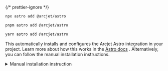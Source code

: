 
{/* prettier-ignore */}
<SelectableContent client:load syncKey="packageManager" frameworkSwitcher>
<div slot="npm" slotIdx="1">

```sh
npx astro add @arcjet/astro
```

</div>
<div slot="pnpm" slotIdx="2">

```sh
pnpm astro add @arcjet/astro
```

</div>
<div slot="yarn" slotIdx="3">

```sh
yarn astro add @arcjet/astro
```

</div>
</SelectableContent>

This automatically installs and configures the Arcjet Astro integration in your
project. Learn more about how this works in the [Astro docs](https://docs.astro.build/en/guides/integrations-guide/)
. Alternatively, you can follow the manual installation instructions.

<details>
    <summary>Manual installation instruction</summary>
    
    In your project root, run the following command:

    {/* prettier-ignore */}
    <SelectableContent client:load syncKey="packageManager" frameworkSwitcher>
    <div slot="npm" slotIdx="1">

    ```sh
    npm add @arcjet/astro
    ```

    </div>
    <div slot="pnpm" slotIdx="2">

    ```sh
    pnpm add @arcjet/astro
    ```

    </div>
    <div slot="yarn" slotIdx="3">

    ```sh
    yarn add @arcjet/astro
    ```

    </div>
    </SelectableContent>

    Update your Astro configuration file:

    <Code code={Step1JS} lang="js" title="astro.config.mjs" />

</details>
